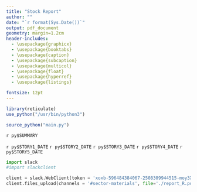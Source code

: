 ```yaml
---
title: "Stock Report"
author: ""
date: "`r format(Sys.Date())`"
output: pdf_document
geometry: margin=1.2cm
header-includes:
  - \usepackage{graphicx}
  - \usepackage{booktabs}
  - \usepackage{caption}
  - \usepackage{subcaption}
  - \usepackage{multicol}
  - \usepackage{float}
  - \usepackage{hyperref}
  - \usepackage{listings}

fontsize: 12pt
---
```


<!-- R setup libraries, using python -->
```r
library(reticulate)
use_python("/usr/bin/python3")
```

<!-- Execute python scripts-->
```r

source_python("main.py")

```

<!-- LaTeX preamble-->
\graphicspath{ {./rif-logos/} }
<!-- Listings setup -->
\lstset{
  basicstyle=\small\ttfamily,
  columns=flexible,
  breaklines=true
}
<!-- Hyperlinks -->
\hypersetup{
  colorlinks=true,
  linkcolor=blue,
  filecolor=magenta,      
  urlcolor=cyan,
}

<!-- Start of Document -->

\vspace{-0.5cm}
\begin{figure}[h]
  \centering
  \includegraphics[width=8cm, height=3cm]{RIF-Logo-(MaroonTransparentBackground).png}
\end{figure}
\vspace{-0.75cm}

\section*{Market Profile}
\vspace{-0.25cm}
\begin{table}[h] 
  \label{tab:table1} 
  \begin{tabular}{p{5cm}p{12cm}}
      \hline
      \multicolumn{2}{c}{`r py$TICKER` Profile} \\
      \hline
      Price & `r py$PRICE` \\
      Beta & `r py$BETA` \\
      Market Cap & `r py$MARKET_CAP` \\
      P/E & `r py$P_E` \\
      P/B & `r py$P_B` \\ 
      EPS ttm & `r py$EPS` \\
      ROE  & `r py$ROE`\% \\
      ROI & `r py$ROI`\% \\
      \hline
  \end{tabular}
\end{table}
\vspace{-0.75cm}
\section*{Stock Chart}
\vspace{-0.5cm}
\begin{figure}[h!]
  \centering
  \includegraphics[width=\linewidth, height=11cm]{"./rif-logos/price-chart.png"}
  \label{fig:price-chart}
\end{figure}

\section*{Company Summary}
`r py$SUMMARY`

\section*{Financials}

\begin{figure}
\centering
\begin{minipage}{.5\textwidth}
  \centering
  \includegraphics[width=\linewidth]{"./rif-logos/revenue_earnings.png"}
  \label{fig:re}
\end{minipage}%
\begin{minipage}{.5\textwidth}
  \centering
  \includegraphics[width=\linewidth]{"./rif-logos/gross-profit.png"}
  \label{fig:gp}
\end{minipage}
\end{figure}

\newpage

\begin{figure}

\centering
\begin{minipage}{.5\textwidth}
  \centering
  \includegraphics[width=\linewidth]{"./rif-logos/fcf.png"}
  \label{fig:fcf}
\end{minipage}%
\begin{minipage}{.5\textwidth}
  \centering
  \includegraphics[width=\linewidth]{"./rif-logos/ebit.png"}
  \label{fig:ebit}
\end{minipage}

\centering
\begin{minipage}{.5\textwidth}
  \centering
  \includegraphics[width=\linewidth]{"./rif-logos/debt_short.png"}
  \label{fig:ds}
\end{minipage}%
\begin{minipage}{.5\textwidth}
  \centering
  \includegraphics[width=\linewidth]{"./rif-logos/debt_long.png"}
  \label{fig:dl}
\end{minipage}
\end{figure}


\section*{Recent News}

`r py$STORY1_DATE` \null\hfill \href{`r py$STORY1_LINK`}{[Article Link]}
\begin{lstlisting}
`r py$STORY1_SHORT`
\end{lstlisting}

`r py$STORY2_DATE` \null\hfill \href{`r py$STORY2_LINK`}{[Article Link]}
\begin{lstlisting}
`r py$STORY2_SHORT`
\end{lstlisting}

`r py$STORY3_DATE` \null\hfill \href{`r py$STORY3_LINK`}{[Article Link]}
\begin{lstlisting}
`r py$STORY3_SHORT`
\end{lstlisting}

`r py$STORY4_DATE` \null\hfill \href{`r py$STORY4_LINK`}{[Article Link]}
\begin{lstlisting}
`r py$STORY4_SHORT`
\end{lstlisting}

`r py$STORY5_DATE` \null\hfill \href{`r py$STORY5_LINK`}{[Article Link]}
\begin{lstlisting}
`r py$STORY5_SHORT`
\end{lstlisting}


\section*{Sources}

\begin{table}[h] 
  \label{tab:sources} 
  \begin{tabular}{p{8cm}p{4cm}p{6cm}}
      \multicolumn{3}{c}{} \\
      Market Profile and News & \href{https://finviz.com/}{Finviz} &  `r py$EXACT_TIME`\\ 
      \vspace{0.5cm} &  \vspace{0.5cm} & \vspace{0.5cm}\\
      Company Summary and Chart Data & \href{https://finance.yahoo.com/}{Yahoo! Finance} & `r py$EXACT_TIME`\\ 
  \end{tabular}
\end{table}

```python
import slack
#import slackclient

client = slack.WebClient(token = 'xoxb-596484384067-2508309944515-moy3XWjuLDgvSjtv3tCOwShp')
client.files_upload(channels = '#sector-materials', file='./report_R.pdf')
```

